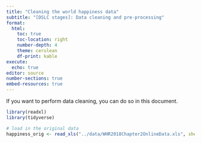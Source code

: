 ```yaml
---
title: "Cleaning the world happiness data"
subtitle: "[DSLC stages]: Data cleaning and pre-processing"
format: 
  html:
    toc: true
    toc-location: right
    number-depth: 4
    theme: cerulean
    df-print: kable
execute:
  echo: true
editor: source
number-sections: true
embed-resources: true
---
```


If you want to perform data cleaning, you can do so in this document.


```r
library(readxl)
library(tidyverse)

# load in the original data
happiness_orig <- read_xls("../data/WHR2018Chapter2OnlineData.xls", sheet = 1)
```